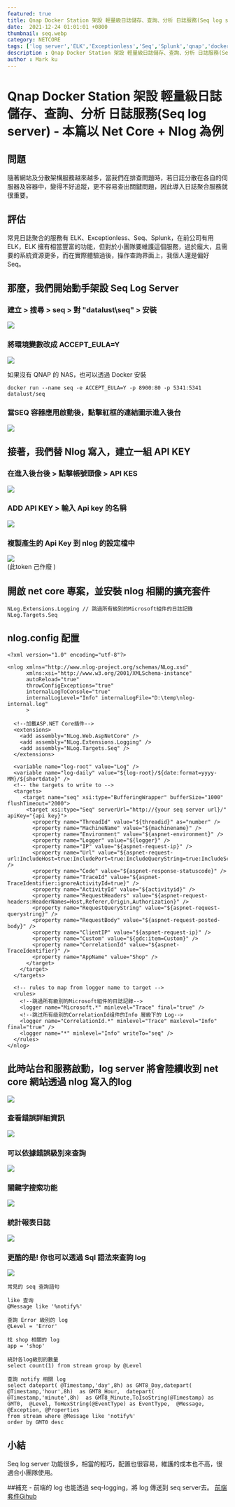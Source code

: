 ```yaml
---
featured: true
title: Qnap Docker Station 架設 輕量級日誌儲存、查詢、分析 日誌服務(Seq log server) - 本篇以 Net Core + Nlog 為例
date:  2021-12-24 01:01:01 +0800
thumbnail: seq.webp
category: NETCORE
tags: ['log server','ELK','Exceptionless','Seq','Splunk','qnap','docker','nlog','net core']
description : Qnap Docker Station 架設 輕量級日誌儲存、查詢、分析 日誌服務(Seq log server) - 本篇以 Net Core + Nlog 為例
author : Mark ku
---
```

# Qnap Docker Station 架設 輕量級日誌儲存、查詢、分析 日誌服務(Seq log server) - 本篇以 Net Core + Nlog 為例

## 問題
隨著網站及分散架構服務越來越多，當我們在排查問題時，若日誌分散在各自的伺服器及容器中，變得不好追蹤，更不容易查出關鍵問題，因此導入日誌聚合服務就很重要。

## 評估
常見日誌聚合的服務有 ELK、Exceptionless、Seq、Splunk，在前公司有用 ELK，ELK 擁有相當豐富的功能，但對於小團隊要維護這個服務，過於龐大，且需要的系統資源更多，而在實際體驗過後，操作查詢界面上，我個人還是偏好 Seq。

## 那麼，我們開始動手架設 Seq Log Server

### 建立 > 搜尋 > seq > 對 "datalust\seq" > 安裝
![](https://i.imgur.com/vOKFKGb.png)

### 將環境變數改成 ACCEPT_EULA=Y
![](https://i.imgur.com/4GMQUf2.png)

如果沒有 QNAP 的 NAS，也可以透過 Docker 安裝
```
docker run --name seq -e ACCEPT_EULA=Y -p 8900:80 -p 5341:5341 datalust/seq
```

### 當SEQ 容器應用啟動後，點擊紅框的連結圖示進入後台
![](https://i.imgur.com/FXjmVRc.png)

## 接著，我們替 Nlog 寫入，建立一組 API KEY
### 在進入後台後 > 點擊帳號頭像 > API KES   
![](https://i.imgur.com/jcHdzJT.png)

### ADD API KEY > 輸入 Api key 的名稱
![](https://i.imgur.com/iljGFAT.png)

### 複製產生的 Api Key 到 nlog 的設定檔中
![](https://i.imgur.com/HLthY8U.png)  
(此token 己作廢 )

## 開啟 net core 專案，並安裝 nlog 相關的擴充套件
```
NLog.Extensions.Logging // 跳過所有級別的Microsoft組件的日誌記錄
NLog.Targets.Seq
```

## nlog.config 配置
```
<?xml version="1.0" encoding="utf-8"?>

<nlog xmlns="http://www.nlog-project.org/schemas/NLog.xsd"
      xmlns:xsi="http://www.w3.org/2001/XMLSchema-instance"
      autoReload="true"
      throwConfigExceptions="true"
      internalLogToConsole="true"
      internalLogLevel="Info" internalLogFile="D:\temp\nlog-internal.log"
	  >

  <!--加載ASP.NET Core插件-->
  <extensions>
    <add assembly="NLog.Web.AspNetCore" />
    <add assembly="NLog.Extensions.Logging" />
    <add assembly="NLog.Targets.Seq" />
  </extensions>

  <variable name="log-root" value="Log" />
  <variable name="log-daily" value="${log-root}/${date:format=yyyy-MM}/${shortdate}" />
  <!-- the targets to write to -->
  <targets>
     <target name="seq" xsi:type="BufferingWrapper" bufferSize="1000" flushTimeout="2000">
      <target xsi:type="Seq" serverUrl="http://{your seq server url}/" apiKey="{api key}">
        <property name="ThreadId" value="${threadid}" as="number" /> 
        <property name="MachineName" value="${machinename}" />
        <property name="Environment" value="${aspnet-environment}" />
        <property name="Logger" value="${logger}" />
        <property name="IP" value="${aspnet-request-ip}" />
        <property name="Url" value="${aspnet-request-url:IncludeHost=true:IncludePort=true:IncludeQueryString=true:IncludeScheme=true}" />
        <property name="Code" value="${aspnet-response-statuscode}" />
        <property name="TraceId" value="${aspnet-TraceIdentifier:ignoreActivityId=true}" />
        <property name="ActivityId" value="${activityid}" />
        <property name="RequestHeaders" value="${aspnet-request-headers:HeaderNames=Host,Referer,Origin,Authorization}" />
        <property name="RequestQueryString" value="${aspnet-request-querystring}" />
        <property name="RequestBody" value="${aspnet-request-posted-body}" />
        <property name="ClientIP" value="${aspnet-request-ip}" />
		<property name="Custom" value="${gdc:item=Custom}" />        
        <property name="CorrelationId" value="${aspnet-TraceIdentifier}" />
        <property name="AppName" value="Shop" />
      </target>
    </target>
  </targets>

  <!-- rules to map from logger name to target -->
  <rules>
    <!--跳過所有級別的Microsoft組件的日誌記錄-->
    <logger name="Microsoft.*" minlevel="Trace" final="true" />
	<!--跳过所有级别的CorrelationId组件的Info 層級下的 Log-->
    <logger name="CorrelationId.*" minlevel="Trace" maxlevel="Info" final="true" />
    <logger name="*" minlevel="Info" writeTo="seq" />
  </rules>
</nlog>
```

## 此時站台和服務啟動，log server 將會陸續收到 net core 網站透過 nlog 寫入的log

![](https://i.imgur.com/veeXaaX.png)

### 查看錯誤詳細資訊
![](https://i.imgur.com/6g5ZVQd.png)

### 可以依據錯誤級別來查詢

![](https://i.imgur.com/gPPpqsk.png)

### 關鍵字搜索功能
![](https://i.imgur.com/wnB6q8d.png)

### 統計報表日誌
![](https://i.imgur.com/xBzg0p6.png)

### 更酷的是! 你也可以透過 Sql 語法來查詢 log
![](https://i.imgur.com/anX4XtQ.png)

```
常見的 seq 查詢語句

like 查询
@Message like '%notify%'

查詢 Error 級別的 log
@Level = 'Error'

找 shop 相關的 log
app = 'shop'

統計各log級別的數量
select count(1) from stream group by @Level

查詢 notify 相關 log
select datepart( @Timestamp,'day',8h) as GMT8_Day,datepart( @Timestamp,'hour',8h)  as GMT8_Hour,  datepart( @Timestamp,'minute',8h)  as GMT8_Minute,ToIsoString(@Timestamp) as GMT0,  @Level, ToHexString(@EventType) as EventType,  @Message, @Exception, @Properties
from stream where @Message like 'notify%' 
order by GMT0 desc 

```

## 小結
Seq log server 功能很多，相當的輕巧，配置也很容易，維護的成本也不高，很適合小團隊使用。

##補充 - 前端的 log 也能透過 seq-logging，將 log 傳送到 seq server去。
[前端套件Gihub](https://github.com/datalust/seq-logging)